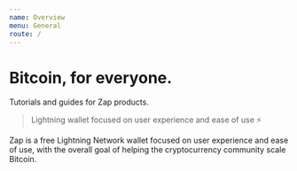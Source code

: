 ```yaml
---
name: Overview
menu: General
route: /
---
```


# Bitcoin, for everyone.

Tutorials and guides for Zap products.

> Lightning wallet focused on user experience and ease of use ⚡️

Zap is a free Lightning Network wallet focused on user experience and ease of use, with the overall goal of helping the cryptocurrency community scale Bitcoin.
